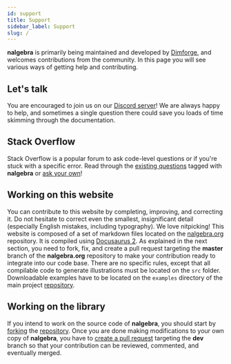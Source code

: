 ```yaml
---
id: support
title: Support
sidebar_label: Support
slug: /
---
```


**nalgebra** is primarily being maintained and developed by [Dimforge](https://dimforge.org),
and welcomes contributions from the community. In this page you will see various ways of getting
help and contributing.

## Let's talk
You are encouraged to join us on our [Discord server](https://discord.gg/vt9DJSW)! We are
always happy to help, and sometimes a single question there could save you loads of time
skimming through the documentation.

## Stack Overflow
Stack Overflow is a popular forum to ask code-level questions or if you're stuck with a specific error. Read through the
[existing questions](https://stackoverflow.com/questions/tagged/nalgebra) tagged with **nalgebra** or
[ask your own](https://stackoverflow.com/questions/ask?tags=nalgebra)!

## Working on this website

You can contribute to this website by completing, improving, and correcting
it. Do not hesitate to correct even the smallest, insignificant detail
(especially English mistakes, including typography). We love nitpicking!  This
website is composed of a set of markdown files located on the
[nalgebra.org](https://github.com/dimforge/nalgebra.org) repository. It is compiled using
[Docusaurus 2](https://v2.docusaurus.io). As explained in the next section,
you need to fork, fix, and create a pull request targeting the **master**
branch of the **nalgebra.org** repository to make your contribution ready
to integrate into our code base. There are no specific rules, except that all
compilable code to generate illustrations
must be located on the `src` folder.  Downloadable examples have to be located
on the `examples` directory of the main project [repository](https://github.com/dimforge/nalgebra).


## Working on the library

If you intend to work on the source code of **nalgebra**, you should start by
[forking](https://help.github.com/articles/fork-a-repo) the
[repository](https://github.com/dimforge/nalgebra). Once you are done making
modifications to your own copy of **nalgebra**, you have to [create a pull
request](https://help.github.com/articles/creating-a-pull-request) targeting
the **dev** branch so that your contribution can be reviewed, commented, and
eventually merged.
